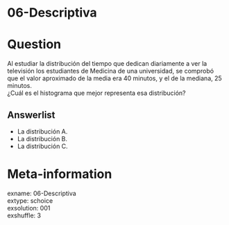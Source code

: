 # 06-Descriptiva

Question
========

Al estudiar la distribución del tiempo que dedican diariamente a ver la televisión  los estudiantes de Medicina de una universidad, se comprobó que el valor aproximado de la media era 40 minutos, y el de la mediana, 25 minutos.  
¿Cuál es el histograma que mejor representa esa distribución?

Answerlist
----------
* La distribución A.
* La distribución B.
* La distribución C.


Meta-information
================
exname: 06-Descriptiva  
extype: schoice  
exsolution: 001  
exshuffle: 3  